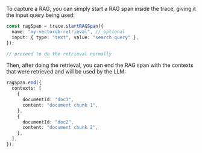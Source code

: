 To capture a RAG, you can simply start a RAG span inside the trace, giving it the input query being used:

```typescript
const ragSpan = trace.startRAGSpan({
  name: "my-vectordb-retrieval", // optional
  input: { type: "text", value: "search query" },
});

// proceed to do the retrieval normally
```

Then, after doing the retrieval, you can end the RAG span with the contexts that were retrieved and will be used by the LLM:

```typescript
ragSpan.end({
  contexts: [
    {
      documentId: "doc1",
      content: "document chunk 1",
    },
    {
      documentId: "doc2",
      content: "document chunk 2",
    },
  ],
});
```
